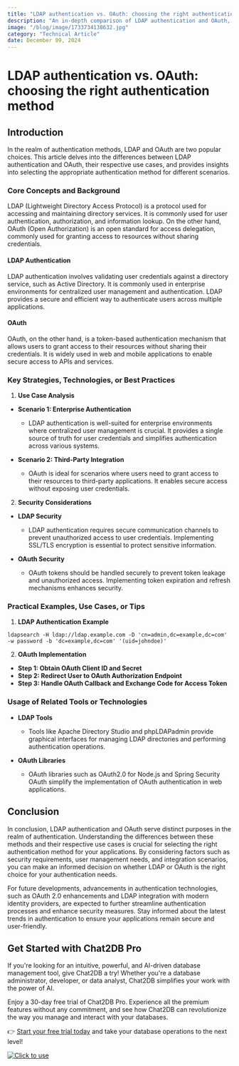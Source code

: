 ```yaml
---
title: "LDAP authentication vs. OAuth: choosing the right authentication method"
description: "An in-depth comparison of LDAP authentication and OAuth, exploring their differences, use cases, and best practices for choosing the right authentication method."
image: "/blog/image/1733734138632.jpg"
category: "Technical Article"
date: December 09, 2024
---
```


# LDAP authentication vs. OAuth: choosing the right authentication method

## Introduction

In the realm of authentication methods, LDAP and OAuth are two popular choices. This article delves into the differences between LDAP authentication and OAuth, their respective use cases, and provides insights into selecting the appropriate authentication method for different scenarios.

### Core Concepts and Background

LDAP (Lightweight Directory Access Protocol) is a protocol used for accessing and maintaining directory services. It is commonly used for user authentication, authorization, and information lookup. On the other hand, OAuth (Open Authorization) is an open standard for access delegation, commonly used for granting access to resources without sharing credentials.

#### LDAP Authentication

LDAP authentication involves validating user credentials against a directory service, such as Active Directory. It is commonly used in enterprise environments for centralized user management and authentication. LDAP provides a secure and efficient way to authenticate users across multiple applications.

#### OAuth

OAuth, on the other hand, is a token-based authentication mechanism that allows users to grant access to their resources without sharing their credentials. It is widely used in web and mobile applications to enable secure access to APIs and services.

### Key Strategies, Technologies, or Best Practices

1. **Use Case Analysis**

- **Scenario 1: Enterprise Authentication**
  - LDAP authentication is well-suited for enterprise environments where centralized user management is crucial. It provides a single source of truth for user credentials and simplifies authentication across various systems.

- **Scenario 2: Third-Party Integration**
  - OAuth is ideal for scenarios where users need to grant access to their resources to third-party applications. It enables secure access without exposing user credentials.

2. **Security Considerations**

- **LDAP Security**
  - LDAP authentication requires secure communication channels to prevent unauthorized access to user credentials. Implementing SSL/TLS encryption is essential to protect sensitive information.

- **OAuth Security**
  - OAuth tokens should be handled securely to prevent token leakage and unauthorized access. Implementing token expiration and refresh mechanisms enhances security.

### Practical Examples, Use Cases, or Tips

1. **LDAP Authentication Example**

```ldap
ldapsearch -H ldap://ldap.example.com -D 'cn=admin,dc=example,dc=com' -w password -b 'dc=example,dc=com' '(uid=johndoe)'
```

2. **OAuth Implementation**

- **Step 1: Obtain OAuth Client ID and Secret**
- **Step 2: Redirect User to OAuth Authorization Endpoint**
- **Step 3: Handle OAuth Callback and Exchange Code for Access Token**

### Usage of Related Tools or Technologies

- **LDAP Tools**
  - Tools like Apache Directory Studio and phpLDAPadmin provide graphical interfaces for managing LDAP directories and performing authentication operations.

- **OAuth Libraries**
  - OAuth libraries such as OAuth2.0 for Node.js and Spring Security OAuth simplify the implementation of OAuth authentication in web applications.

## Conclusion

In conclusion, LDAP authentication and OAuth serve distinct purposes in the realm of authentication. Understanding the differences between these methods and their respective use cases is crucial for selecting the right authentication method for your applications. By considering factors such as security requirements, user management needs, and integration scenarios, you can make an informed decision on whether LDAP or OAuth is the right choice for your authentication needs.

For future developments, advancements in authentication technologies, such as OAuth 2.0 enhancements and LDAP integration with modern identity providers, are expected to further streamline authentication processes and enhance security measures. Stay informed about the latest trends in authentication to ensure your applications remain secure and user-friendly.

## Get Started with Chat2DB Pro

If you're looking for an intuitive, powerful, and AI-driven database management tool, give Chat2DB a try! Whether you're a database administrator, developer, or data analyst, Chat2DB simplifies your work with the power of AI.

Enjoy a 30-day free trial of Chat2DB Pro. Experience all the premium features without any commitment, and see how Chat2DB can revolutionize the way you manage and interact with your databases.

👉 [Start your free trial today](https://chat2db.ai/pricing) and take your database operations to the next level!


[![Click to use](/image/blog/bg/chat2db.jpg)](https://chat2db.ai/)
